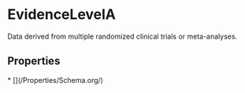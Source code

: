 # EvidenceLevelA

Data derived from multiple randomized clinical trials or meta-analyses.

## Properties

<Grid>
* [](/Properties/Schema.org/)

</Grid>

